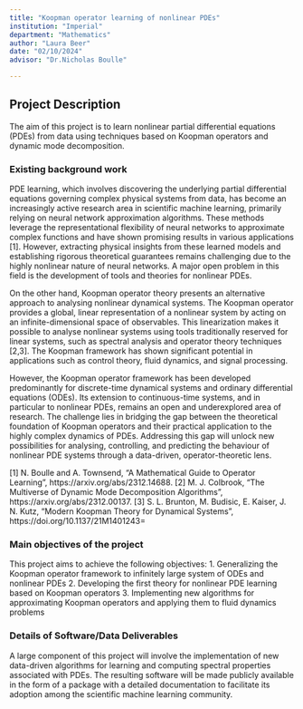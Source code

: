 ```yaml
---
title: "Koopman operator learning of nonlinear PDEs"
institution: "Imperial"
department: "Mathematics"
author: "Laura Beer"
date: "02/10/2024"
advisor: "Dr.Nicholas Boulle"

---
```

## Project Description

 The aim of this project is to learn nonlinear partial differential equations (PDEs) from data using techniques based on Koopman operators and dynamic mode decomposition.

### Existing background work

PDE learning, which involves discovering the underlying partial differential equations governing complex physical systems from data, has become an increasingly active research area in scientific machine learning, primarily relying on neural network approximation algorithms. These methods leverage the representational flexibility of neural networks to approximate complex functions and have shown promising results in various applications [1]. However, extracting physical insights from these learned models and establishing rigorous theoretical guarantees remains challenging due to the highly nonlinear nature of neural networks. A major open problem in this field is the development of tools and theories for nonlinear PDEs. 

On the other hand, Koopman operator theory presents an alternative approach to analysing nonlinear dynamical systems. The Koopman operator provides a global, linear representation of a nonlinear system by acting on an infinite-dimensional space of observables. This linearization makes it possible to analyse nonlinear systems using tools traditionally reserved for linear systems, such as spectral analysis and operator theory techniques [2,3]. The Koopman framework has shown significant potential in applications such as control theory, fluid dynamics, and signal processing.

However, the Koopman operator framework has been developed predominantly for discrete-time dynamical systems and ordinary differential equations (ODEs). Its extension to continuous-time systems, and in particular to nonlinear PDEs, remains an open and underexplored area of research. The challenge lies in bridging the gap between the theoretical foundation of Koopman operators and their practical application to the highly complex dynamics of PDEs. Addressing this gap will unlock new possibilities for analysing, controlling, and predicting the behaviour of nonlinear PDE systems through a data-driven, operator-theoretic lens.

[1] N. Boulle and A. Townsend, "A Mathematical Guide to Operator Learning", https://arxiv.org/abs/2312.14688.
[2] M. J. Colbrook, "The Multiverse of Dynamic Mode Decomposition Algorithms", https://arxiv.org/abs/2312.00137.
[3] S. L. Brunton, M. Budisic, E. Kaiser, J. N. Kutz, "Modern Koopman Theory for Dynamical Systems", https://doi.org/10.1137/21M1401243=

### Main objectives of the project

This project aims to achieve the following objectives:
1. Generalizing the Koopman operator framework to infinitely large system of ODEs and nonlinear PDEs
2. Developing the first theory for nonlinear PDE learning based on Koopman operators
3. Implementing new algorithms for approximating Koopman operators and applying them to fluid dynamics problems

### Details of Software/Data Deliverables

A large component of this project will involve the implementation of new data-driven algorithms for learning and computing spectral properties associated with PDEs. The resulting software will be made publicly available in the form of a package with a detailed documentation to facilitate its adoption among the scientific machine learning community.
